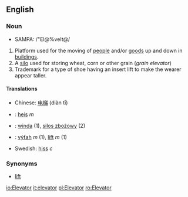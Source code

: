 ==English==
===Noun===
*SAMPA: /"El@%veIt@/

<!-- Note: If you edit this, don't change position of [[Silo]], it is referenced there as definition 2 in [[elevator]]
-->
# Platform used for the moving of [[people]] and/or [[goods]] up and down in [[building]]s.
# A [[silo]] used for storing wheat, corn or other grain (''grain elevator'')
# Trademark for a type of shoe having an insert lift to make the wearer appear taller.

====Translations====
*Chinese: [[电梯]] (diàn tī)
*{{no}}: [[heis]] ''m''
*{{pl}}: [[winda]] (1), [[silos zbożowy]] (2)
*{{sk}}: [[výťah]] ''m'' (1), [[lift#Slovak|lift]] ''m'' (1)
*Swedish: [[hiss]] ''c''

===Synonyms===
*[[lift]]

[[io:Elevator]]
[[it:elevator]]
[[pl:Elevator]]
[[ro:Elevator]]